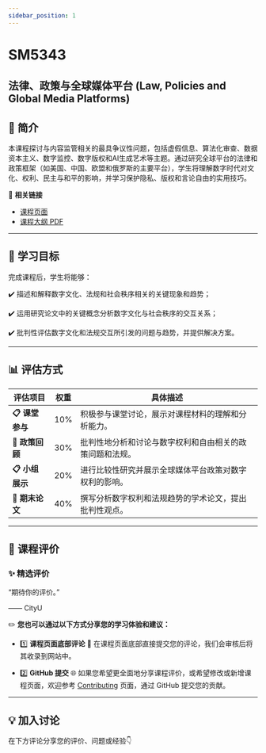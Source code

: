 ```yaml
---
sidebar_position: 1
---
```


# SM5343
## 法律、政策与全球媒体平台 (Law, Policies and Global Media Platforms)

## **📘 简介**
本课程探讨与内容监管相关的最具争议性问题，包括虚假信息、算法化审查、数据资本主义、数字监控、数字版权和AI生成艺术等主题。通过研究全球平台的法律和政策框架（如美国、中国、欧盟和俄罗斯的主要平台），学生将理解数字时代对文化、权利、民主与和平的影响，并学习保护隐私、版权和言论自由的实用技巧。

🔗 **相关链接**
- [课程页面](https://www.cityu.edu.hk/catalogue/pg/202425/course/SM5343.htm)
- [课程大纲 PDF](https://www.cityu.edu.hk/catalogue/pg/202425/course/SM5343.pdf)

---

## **🎯 学习目标**

完成课程后，学生将能够：

✔️ 描述和解释数字文化、法规和社会秩序相关的关键现象和趋势；

✔️ 运用研究论文中的关键概念分析数字文化与社会秩序的交互关系；

✔️ 批判性评估数字文化和法规交互所引发的问题与趋势，并提供解决方案。

---

## **📊 评估方式**

| **评估项目**          | **权重** | **具体描述**                                                                                       |
|----------------------|---------|---------------------------------------------------------------------------------------------------|
| **📋 课堂参与**       | 10%      | 积极参与课堂讨论，展示对课程材料的理解和分析能力。                                                     |
| **📂 政策回顾**       | 30%      | 批判性地分析和讨论与数字权利和自由相关的政策问题和法规。                                                 |
| **📋 小组展示**       | 20%      | 进行比较性研究并展示全球媒体平台政策对数字权利的影响。                                                   |
| **📂 期末论文**       | 40%      | 撰写分析数字权利和法规趋势的学术论文，提出批判性观点。                                                   |

---

## **💬 课程评价**

### ✨ **精选评价**
<div className={commentStyles.commentBox}>
    <p className={commentStyles.commentText}>
        “期待你的评价。”
    </p>
    <p className={commentStyles.commentAuthor}>—— CityU</p>
</div>

✏️ **您也可以通过以下方式分享您的学习体验和建议：**

- 1️⃣ **课程页面底部评论**
💬 在课程页面底部直接提交您的评论，我们会审核后将其收录到网站中。

- 2️⃣ **GitHub 提交**
🌐 如果您希望更全面地分享课程评价，或希望修改或新增课程页面，欢迎参考 [Contributing](https://penjc.github.io/CityU/contributing) 页面，通过 GitHub 提交您的贡献。

---

## **💡 加入讨论**

在下方评论分享您的评价、问题或经验👇
<Utterances />